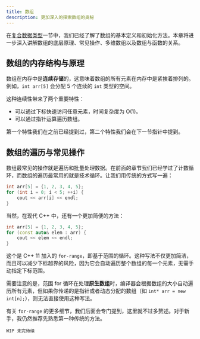 ```yaml
---
title: 数组
description: 更加深入的探索数组的奥秘
---
```


在[复合数据类型](/docs/cpp/basic/complex_data_type)一节中，我们已经了解了数组的基本定义和初始化方法。本章将进一步深入讲解数组的底层原理、常见操作、多维数组以及数组与函数的关系。

## 数组的内存结构与原理

数组在内存中是**连续存储**的，这意味着数组的所有元素在内存中是紧挨着排列的。例如，`int arr[5]` 会分配 5 个连续的 `int` 类型的空间。

这种连续性带来了两个重要特性：

- 可以通过下标快速访问任意元素，时间复杂度为 O(1)。
- 可以通过指针运算遍历数组。

第一个特性我们在之前已经提到过，第二个特性我们会在下一节指针中提到。

## 数组的遍历与常见操作

数组最常见的操作就是遍历和批量处理数据。在前面的章节我们已经学过了计数循环，而数组的遍历最常用的就是技术循环。让我们用传统的方式写一遍：

```cpp
int arr[5] = {1, 2, 3, 4, 5};
for (int i = 0; i < 5; ++i) {
    cout << arr[i] << endl;
}
```

当然，在现代 C++ 中，还有一个更加简便的方法：

```cpp
int arr[5] = {1, 2, 3, 4, 5};
for (const auto& elem : arr) {
    cout << elem << endl;
}
```

这个是 C++ 11 加入的 `for-range`，即基于范围的循环。这种写法不仅更加简洁，而且可以减少下标越界的风险，因为它会自动遍历整个数组的每一个元素，无需手动指定下标范围。

<Callout>需要注意的是，范围 for 循环在处理**原生数组**时，编译器会根据数组的大小自动遍历所有元素，但如果你传递的是指针或者动态分配的数组（如 `int* arr = new int[n];`），则无法直接使用这种写法。</Callout>

有关 `for-range` 的更多细节，我们后面会专门提到，这里就不过多赘述。对于新手，我仍然推荐先熟悉第一种传统的方法。

`WIP 未完待续`
